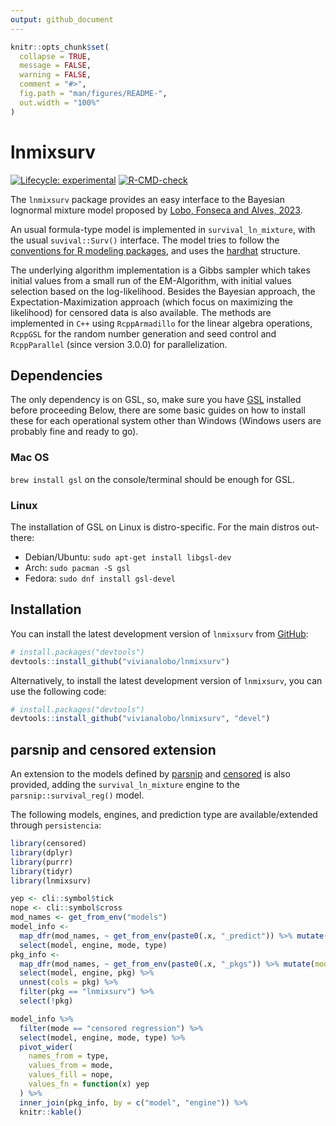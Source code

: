 ```yaml
---
output: github_document
---
```


<!-- README.md is generated from README.Rmd. Please edit that file -->

```r
knitr::opts_chunk$set(
  collapse = TRUE,
  message = FALSE,
  warning = FALSE,
  comment = "#>",
  fig.path = "man/figures/README-",
  out.width = "100%"
)
```

# lnmixsurv

<!-- badges: start -->

[![Lifecycle: experimental](https://img.shields.io/badge/lifecycle-experimental-orange.svg)](https://lifecycle.r-lib.org/articles/stages.html#experimental) [![R-CMD-check](https://github.com/vivianalobo/lnmixsurv/actions/workflows/R-CMD-check.yaml/badge.svg)](https://github.com/vivianalobo/lnmixsurv/actions/workflows/R-CMD-check.yaml)

<!-- badges: end -->

The `lnmixsurv` package provides an easy interface to the Bayesian lognormal mixture model proposed by [Lobo, Fonseca and Alves, 2023](https://www.cambridge.org/core/journals/annals-of-actuarial-science/article/abs/lapse-risk-modeling-in-insurance-a-bayesian-mixture-approach/EDA511D313959D9A4040C51289A29B4A).

An usual formula-type model is implemented in `survival_ln_mixture`, with the usual `suvival::Surv()` interface. The model tries to follow the [conventions for R modeling packages](https://tidymodels.github.io/model-implementation-principles/), and uses the [hardhat](https://hardhat.tidymodels.org/) structure.

The underlying algorithm implementation is a Gibbs sampler which takes initial values from a small run of the EM-Algorithm, with initial values selection based on the log-likelihood. Besides the Bayesian approach, the Expectation-Maximization approach (which focus on maximizing the likelihood) for censored data is also available. The methods are implemented in `C++` using `RcppArmadillo` for the linear algebra operations, `RcppGSL` for the random number generation and seed control and `RcppParallel` (since version 3.0.0) for parallelization.

## Dependencies

The only dependency is on GSL, so, make sure you have [GSL](https://www.gnu.org/software/gsl/) installed before proceeding Below, there are some basic guides on how to install these for each operational system other than Windows (Windows users are probably fine and ready to go).

### Mac OS

`brew install gsl` on the console/terminal should be enough for GSL.

### Linux

The installation of GSL on Linux is distro-specific. For the main distros out-there:

- Debian/Ubuntu: `sudo apt-get install libgsl-dev`
- Arch: `sudo pacman -S gsl`
- Fedora: `sudo dnf install gsl-devel`

## Installation

You can install the latest development version of `lnmixsurv` from [GitHub](https://github.com/):

``` r
# install.packages("devtools")
devtools::install_github("vivianalobo/lnmixsurv")
```

Alternatively, to install the latest development version of `lnmixsurv`, you can use the following code:

```r
# install.packages("devtools")
devtools::install_github("vivianalobo/lnmixsurv", "devel")
```

## parsnip and censored extension

An extension to the models defined by [parsnip](https://parsnip.tidymodels.org/index.html) and [censored](https://censored.tidymodels.org/articles/examples.html) is also provided, adding the `survival_ln_mixture` engine to the `parsnip::survival_reg()` model.

The following models, engines, and prediction type are available/extended through `persistencia`:

```r
library(censored)
library(dplyr)
library(purrr)
library(tidyr)
library(lnmixsurv)

yep <- cli::symbol$tick
nope <- cli::symbol$cross
mod_names <- get_from_env("models")
model_info <-
  map_dfr(mod_names, ~ get_from_env(paste0(.x, "_predict")) %>% mutate(model = .x)) %>%
  select(model, engine, mode, type)
pkg_info <-
  map_dfr(mod_names, ~ get_from_env(paste0(.x, "_pkgs")) %>% mutate(model = .x)) %>%
  select(model, engine, pkg) %>%
  unnest(cols = pkg) %>%
  filter(pkg == "lnmixsurv") %>%
  select(!pkg)

model_info %>%
  filter(mode == "censored regression") %>%
  select(model, engine, mode, type) %>%
  pivot_wider(
    names_from = type,
    values_from = mode,
    values_fill = nope,
    values_fn = function(x) yep
  ) %>%
  inner_join(pkg_info, by = c("model", "engine")) %>%
  knitr::kable()
```
